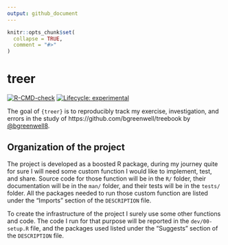 ```yaml
---
output: github_document
---
```


<!-- README.md is generated from README.Rmd. Please edit that file -->

```r
knitr::opts_chunk$set(
  collapse = TRUE,
  comment = "#>"
)
```

# treer

<!-- badges: start -->
[![R-CMD-check](https://github.com/CorradoLanera/treer/actions/workflows/R-CMD-check.yaml/badge.svg)](https://github.com/CorradoLanera/treer/actions/workflows/R-CMD-check.yaml)
[![Lifecycle: experimental](https://img.shields.io/badge/lifecycle-experimental-orange.svg)](https://lifecycle.r-lib.org/articles/stages.html#experimental)
<!-- badges: end -->

The goal of `{treer}` is to reproducibly track my exercise, investigation, and errors in the study of https://github.com/bgreenwell/treebook by [@bgreenwell8](https://twitter.com/bgreenwell8).

## Organization of the project

The project is developed as a boosted R package, during my journey quite for sure I will need some custom function I would like to implement, test, and share. Source code for those function will be in the `R/` folder, their documentation will be in the `man/` folder, and their tests will be in the `tests/` folder. All the packages needed to run those custom function are listed under the "Imports" section of the `DESCRIPTION` file.

To create the infrastructure of the project I surely use some other functions and code. The code I run for that purpose will be reported in the `dev/00-setup.R` file, and the packages used listed under the "Suggests" section of the `DESCRIPTION` file.
